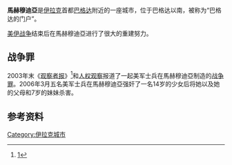 '''馬赫穆迪亞'''是[[伊拉克|伊拉克]]首都[[巴格达|巴格达]]附近的一座城市，位于巴格达以南，被称为“巴格达的门户”。

[[美伊战争|美伊战争]]结束后在馬赫穆迪亞进行了很大的重建努力。

==战争罪==
{{Main|馬赫穆迪亞奸杀事件}}
2003年末《[[观察者报|观察者报]]》<ref>[http://observer.guardian.co.uk/international/story/0,6903,1037081,00.html]</ref>和[[人权观察|人权观察]]报道了一起美军士兵在馬赫穆迪亞制造的[[战争罪|战争罪]]。2006年3月五名美军士兵在馬赫穆迪亞强奸了一名14岁的少女后将她以及她的父母和7岁的妹妹杀害。

==参考资料==
<references />

{{DEFAULTSORT: Mahmoudiyah}}
[[Category:伊拉克城市|Category:伊拉克城市]]